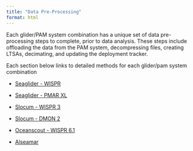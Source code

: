 ```yaml
---
title: "Data Pre-Processing"
format: html
---
```


Each glider/PAM system combination has a unique set of data pre-processing steps to complete, prior to data analysis. These steps include offloading the data from the PAM system, decompressing files, creating LTSAs, decimating, and updating the deployment tracker.

Each section below links to detailed methods for each glider/pam system combination

-   [Seaglider - WISPR](https://nmfs-ost.github.io/PAM-Glider/content/data_processing/seaglider-wispr2.html)

-   [Seaglider - PMAR XL](https://nmfs-ost.github.io/PAM-Glider/content/data_processing/seaglider-pmar-xl.html)

-   [Slocum - WISPR 3](https://nmfs-ost.github.io/PAM-Glider/content/data_processing/slocum-wispr3.html)

-   [Slocum - DMON 2](https://nmfs-ost.github.io/PAM-Glider/content/data_processing/slocum-dmon2.html)

-   [Oceanscout - WISPR 6.1](https://nmfs-ost.github.io/PAM-Glider/content/data_processing/oceanscout-wispr6.html)

-   [Alseamar](https://nmfs-ost.github.io/PAM-Glider/content/data_processing/alseamar.html)
